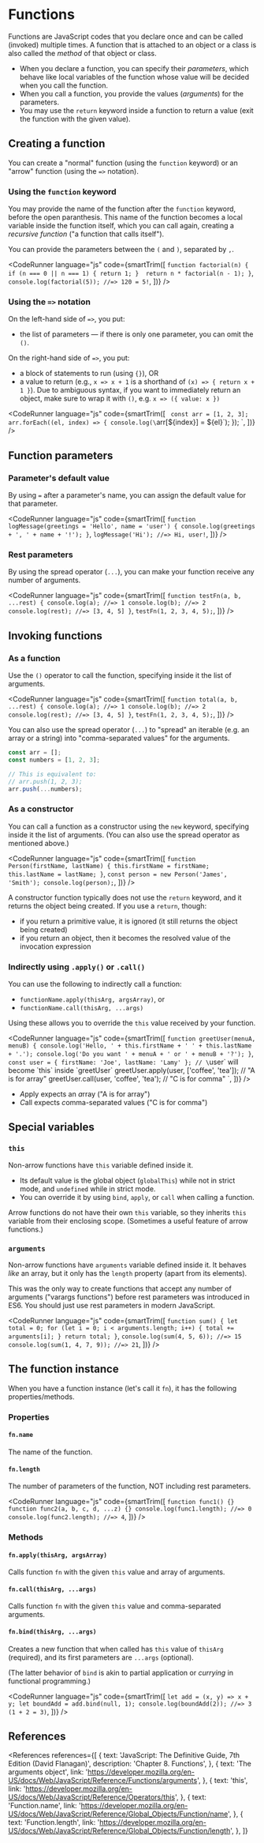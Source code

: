 
# Functions

Functions are JavaScript codes that you declare once and can be called (invoked) multiple times. A function that is attached to an object or a class is also called the _method_ of that object or class.

- When you declare a function, you can specify their _parameters_, which behave like local variables of the function whose value will be decided when you call the function.
- When you call a function, you provide the values (_arguments_) for the parameters.
- You may use the `return` keyword inside a function to return a value (exit the function with the given value).

## Creating a function

You can create a "normal" function (using the `function` keyword) or an "arrow" function (using the `=>` notation).

### Using the `function` keyword

You may provide the name of the function after the `function` keyword, before the open paranthesis. This name of the function becomes a local variable inside the function itself, which you can call again, creating a _recursive function_ ("a function that calls itself").

You can provide the parameters between the `(` and `)`, separated by `,`.

<CodeRunner
  language="js"
  code={smartTrim([
    `
      function factorial(n) {
        if (n === 0 || n === 1) {
          return 1;
        } 
        return n * factorial(n - 1);
      }
    `,
    `
      console.log(factorial(5)); //=> 120 = 5!
    `,
  ])}
/>

### Using the `=>` notation

On the left-hand side of `=>`, you put:

- the list of parameters &mdash; if there is only one parameter, you can omit the `()`.

On the right-hand side of `=>`, you put:

- a block of statements to run (using `{}`), OR
- a value to return (e.g., `x => x + 1` is a shorthand of `(x) => { return x + 1 }`). Due to ambiguous syntax, if you want to immediately return an object, make sure to wrap it with `()`, e.g. `x => ({ value: x })`

<CodeRunner
  language="js"
  code={smartTrim([
    `
      const arr = [1, 2, 3];
      arr.forEach((el, index) => {
        console.log(\`arr[\${index}] = \${el}\`);
      });
    `,
  ])}
/>

## Function parameters

### Parameter's default value

By using `=` after a parameter's name, you can assign the default value for that parameter.

<CodeRunner
  language="js"
  code={smartTrim([
    `
      function logMessage(greetings = 'Hello', name = 'user') {
        console.log(greetings + ', ' + name + '!');
      }
    `,
    `
      logMessage('Hi'); //=> Hi, user!
    `,
  ])}
/>

### Rest parameters

By using the spread operator (`...`), you can make your function receive any number of arguments.

<CodeRunner
  language="js"
  code={smartTrim([
    `
      function testFn(a, b, ...rest) {
        console.log(a); //=> 1
        console.log(b); //=> 2
        console.log(rest); //=> [3, 4, 5]
      }
    `,
    `
      testFn(1, 2, 3, 4, 5);
    `,
  ])}
/>

## Invoking functions

### As a function

Use the `()` operator to call the function, specifying inside it the list of arguments.

<CodeRunner
  language="js"
  code={smartTrim([
    `
      function total(a, b, ...rest) {
        console.log(a); //=> 1
        console.log(b); //=> 2
        console.log(rest); //=> [3, 4, 5]
      }
    `,
    `
      testFn(1, 2, 3, 4, 5);
    `,
  ])}
/>

You can also use the spread operator (`...`) to "spread" an iterable (e.g. an array or a string) into "comma-separated values" for the arguments.

```js
const arr = [];
const numbers = [1, 2, 3];

// This is equivalent to:
// arr.push(1, 2, 3);
arr.push(...numbers);
```

### As a constructor

You can call a function as a constructor using the `new` keyword, specifying inside it the list of arguments. (You can also use the spread operator as mentioned above.)

<CodeRunner
  language="js"
  code={smartTrim([
    `
      function Person(firstName, lastName) {
        this.firstName = firstName;
        this.lastName = lastName;
      }
    `,
    `
      const person = new Person('James', 'Smith');
      console.log(person);
    `,
  ])}
/>

A constructor function typically does not use the `return` keyword, and it returns the object being created. If you use a `return`, though:

- if you return a primitive value, it is ignored (it still returns the object being created)
- if you return an object, then it becomes the resolved value of the invocation expression

### Indirectly using `.apply()` or `.call()`

You can use the following to indirectly call a function:

- `functionName.apply(thisArg, argsArray)`, or
- `functionName.call(thisArg, ...args)`

Using these allows you to override the `this` value received by your function.

<CodeRunner
  language="js"
  code={smartTrim([
    `
      function greetUser(menuA, menuB) {
        console.log('Hello, ' + this.firstName + ' ' + this.lastName + '.');
        console.log('Do you want ' + menuA + ' or ' + menuB + '?');
      }
    `,
    `
      const user = { firstName: 'Joe', lastName: 'Lamy' };
      // \`user\` will become \`this\` inside \`greetUser\`
      greetUser.apply(user, ['coffee', 'tea']); // "A is for array"
      greetUser.call(user, 'coffee', 'tea'); // "C is for comma"
    `,
  ])}
/>

<NoteBox title="To help you remember">
  <ul>
    <li>
      <em>A</em>pply expects an <em>a</em>rray ("A is for array")
    </li>
    <li>
      <em>C</em>all expects <em>c</em>omma-separated values ("C is for comma")
    </li>
  </ul>
</NoteBox>

## Special variables

### `this`

Non-arrow functions have `this` variable defined inside it.

- Its default value is the global object (`globalThis`) while not in strict mode, and `undefined` while in strict mode.
- You can override it by using `bind`, `apply`, or `call` when calling a function.

Arrow functions do not have their own `this` variable, so they inherits `this` variable from their enclosing scope. (Sometimes a useful feature of arrow functions.)

### `arguments`

Non-arrow functions have `arguments` variable defined inside it. It behaves _like_ an array, but it only has the `length` property (apart from its elements).

This was the only way to create functions that accept any number of arguments ("varargs functions") before rest parameters was introduced in ES6. You should just use rest parameters in modern JavaScript.

<CodeRunner
  language="js"
  code={smartTrim([
    `
      function sum() {
        let total = 0;
        for (let i = 0; i < arguments.length; i++) {
          total += arguments[i];
        }
        return total;
      }
    `,
    `
      console.log(sum(4, 5, 6)); //=> 15
      console.log(sum(1, 4, 7, 9)); //=> 21
    `,
  ])}
/>

## The function instance

When you have a function instance (let's call it `fn`), it has the following properties/methods.

### Properties

#### `fn.name`

The name of the function.

#### `fn.length`

The number of parameters of the function, NOT including rest parameters.

<CodeRunner
  language="js"
  code={smartTrim([
    `
      function func1() {}
      function func2(a, b, c, d, ...z) {}
      console.log(func1.length); //=> 0
      console.log(func2.length); //=> 4
    `,
  ])}
/>

### Methods

#### `fn.apply(thisArg, argsArray)`

Calls function `fn` with the given `this` value and array of arguments.

#### `fn.call(thisArg, ...args)`

Calls function `fn` with the given `this` value and comma-separated arguments.

#### `fn.bind(thisArg, ...args)`

Creates a new function that when called has `this` value of `thisArg` (required), and its first parameters are `...args` (optional).

(The latter behavior of `bind` is akin to partial application or _currying_ in functional programming.)

<CodeRunner
  language="js"
  code={smartTrim([
    `
      let add = (x, y) => x + y;
      let boundAdd = add.bind(null, 1);
      console.log(boundAdd(2)); //=> 3 (1 + 2 = 3)
    `,
  ])}
/>

## References

<References
  references={[
    {
      text: 'JavaScript: The Definitive Guide, 7th Edition (David Flanagan)',
      description: 'Chapter 8. Functions',
    },
    {
      text: 'The arguments object',
      link: 'https://developer.mozilla.org/en-US/docs/Web/JavaScript/Reference/Functions/arguments',
    },
    {
      text: 'this',
      link: 'https://developer.mozilla.org/en-US/docs/Web/JavaScript/Reference/Operators/this',
    },
    {
      text: 'Function.name',
      link:
        'https://developer.mozilla.org/en-US/docs/Web/JavaScript/Reference/Global_Objects/Function/name',
    },
    {
      text: 'Function.length',
      link:
        'https://developer.mozilla.org/en-US/docs/Web/JavaScript/Reference/Global_Objects/Function/length',
    },
  ]}
></References>
